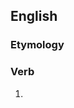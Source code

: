 ==English==

===Etymology===
{{suffix|profit|eth}}

===Verb===
{{en-verb form}}

# {{archaic third-person singular of|profit}}

{{count page|[[Wiktionary:Page count]]}}